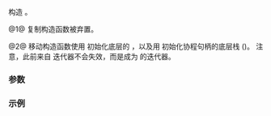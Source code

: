 {{cpp/coroutine/generator/title|generator}}
{{cpp/coroutine/generator/navbar}}
{{dcl begin}}
{{dcl|num=1|since=c++23|1=
generator( const generator&amp; ) = delete;
}}
{{dcl|num=2|since=c++23|
generator( generator&amp;&amp; other ) noexcept;
}}
{{dcl end}}

构造 {{tt|generator}}。

@1@ 复制构造函数被弃置。

@2@ 移动构造函数使用 {{c|std::exchange(other.coroutine_, {})}} 初始化底层的 {{rlpt|/#数据成员|''coroutine_''}}，以及用 {{c|std::exchange(other.active_, nullptr)}} 初始化协程句柄的底层栈 ({{rlpt|/#数据成员|''active_''}})。
注意，此前来自 {{c|other}} 迭代器不会失效，而是成为 {{c|*this}} 的迭代器。

===参数===
{{par begin}}
{{par|other|要被移入的协程对象。}}
{{par end}}

===示例===
{{example}}

{{langlinks|de|en|es|fr|ja|ru}}